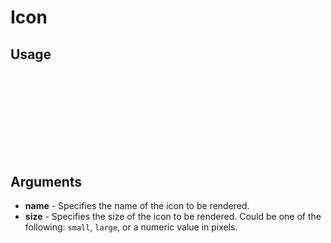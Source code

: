 
<Meta of={Icon} title="Icon" />

# Icon

<Canvas of={Icon.Labels} />

## Usage

```ts
import { Icon } from "@femmecubator/equity-ui";

const Example = () => {
  return (
      <Icon name="email" />
  );
};

export default Example;
```

## Arguments

- **name** - Specifies the name of the icon to be rendered.
- **size** - Specifies the size of the icon to be rendered. Could be one of the following: `small`, `large`, or a numeric value in pixels.
